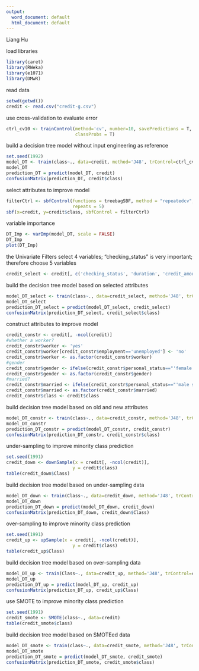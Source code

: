---
output:
  word_document: default
  html_document: default
---
Liang Hu

load libraries
```{r}
library(caret)
library(RWeka)
library(e1071)
library(DMwR)
```

read data
```{r}
setwd(getwd())
credit <- read.csv("credit-g.csv")
```

use cross-validation to evaluate error
```{r}
ctrl_cv10 <- trainControl(method='cv', number=10, savePredictions = T,
                          classProbs = T)
```

build a decision tree model without input engineering as reference
```{r}
set.seed(1992)
model_DT <- train(class~., data=credit, method='J48', trControl=ctrl_cv10, tuneGrid=expand.grid(C=0.16, M=5))
model_DT
prediction_DT = predict(model_DT, credit)
confusionMatrix(prediction_DT, credit$class)
```

select attributes to improve model
```{r}
filterCtrl <- sbfControl(functions = treebagSBF, method = "repeatedcv",
                         repeats = 5)
sbf(x=credit, y=credit$class, sbfControl = filterCtrl)
```

variable importance
```{r}
DT_Imp <- varImp(model_DT, scale = FALSE)
DT_Imp
plot(DT_Imp)
```

the Univariate Filters select 4 variables;
"checking_status" is very important;
therefore choose 5 variables
```{r}
credit_select <- credit[, c('checking_status', 'duration', 'credit_amount', 'installment_commitment', 'age', 'class')]
```

build the decision tree model based on selected attributes
```{r}
model_DT_select <- train(class~., data=credit_select, method='J48', trControl=ctrl_cv10, tuneGrid=expand.grid(C=0.16, M=5))
model_DT_select
prediction_DT_select = predict(model_DT_select, credit_select)
confusionMatrix(prediction_DT_select, credit_select$class)
```

construct attributes to improve model
```{r}
credit_constr <- credit[, -ncol(credit)]
#whether a worker?
credit_constr$worker <- 'yes'
credit_constr$worker[credit_constr$employment=='unemployed'] <- 'no'
credit_constr$worker <- as.factor(credit_constr$worker)
#gender
credit_constr$gender <- ifelse(credit_constr$personal_status=="'female div/dep/mar'", 'female', 'male')
credit_constr$gender <- as.factor(credit_constr$gender)
#married?
credit_constr$married <- ifelse(credit_constr$personal_status=="'male single'", 'no', 'yes')
credit_constr$married <- as.factor(credit_constr$married)
credit_constr$class <- credit$class
```

build decision tree model based on old and new attributes
```{r}
model_DT_constr <- train(class~., data=credit_constr, method='J48', trControl=ctrl_cv10, tuneGrid=expand.grid(C=0.16, M=5))
model_DT_constr
prediction_DT_constr = predict(model_DT_constr, credit_constr)
confusionMatrix(prediction_DT_constr, credit_constr$class)
```

under-sampling to improve minority class prediction
```{r}
set.seed(1991)
credit_down <- downSample(x = credit[, -ncol(credit)],
                         y = credit$class)
table(credit_down$Class) 
```

build decision tree model based on under-sampling data
```{r}
model_DT_down <- train(Class~., data=credit_down, method='J48', trControl=ctrl_cv10, tuneGrid=expand.grid(C=0.16, M=5))
model_DT_down
prediction_DT_down = predict(model_DT_down, credit_down)
confusionMatrix(prediction_DT_down, credit_down$Class)
```

over-sampling to improve minority class prediction
```{r}
set.seed(1991)
credit_up <- upSample(x = credit[, -ncol(credit)],
                         y = credit$class)
table(credit_up$Class) 
```

build decision tree model based on over-sampling data
```{r}
model_DT_up <- train(Class~., data=credit_up, method='J48', trControl=ctrl_cv10, tuneGrid=expand.grid(C=0.16, M=5))
model_DT_up
prediction_DT_up = predict(model_DT_up, credit_up)
confusionMatrix(prediction_DT_up, credit_up$Class)
```

use SMOTE to improve minority class prediction
```{r}
set.seed(1991)
credit_smote <- SMOTE(class~., data=credit)                         
table(credit_smote$class) 
```

build decision tree model based on SMOTEed data
```{r}
model_DT_smote <- train(class~., data=credit_smote, method='J48', trControl=ctrl_cv10, tuneGrid=expand.grid(C=0.16, M=5))
model_DT_smote
prediction_DT_smote = predict(model_DT_smote, credit_smote)
confusionMatrix(prediction_DT_smote, credit_smote$class)
```


